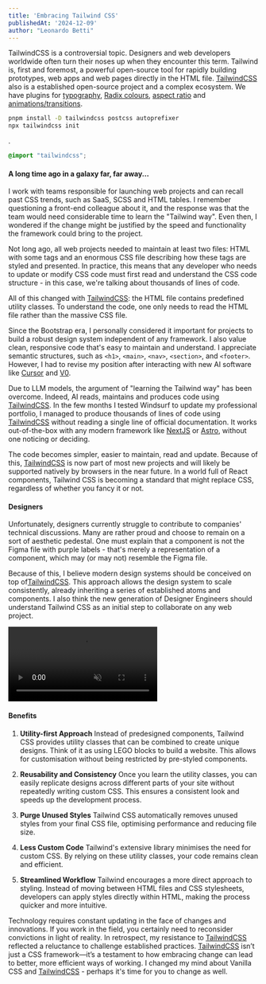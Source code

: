```yaml
---
title: 'Embracing Tailwind CSS'
publishedAt: '2024-12-09'
author: "Leonardo Betti"
---
```


TailwindCSS is a controversial topic. Designers and web developers worldwide often turn their noses up when they encounter this term. Tailwind is, first and foremost, a powerful open-source tool for rapidly building prototypes, web apps and web pages directly in the HTML file. [TailwindCSS](https://tailwindcss.com/) also is a established open-source project and a complex ecosystem. We have plugins for [typography](https://github.com/tailwindlabs/tailwindcss-typography), [Radix colours](https://www.npmjs.com/package/tailwindcss-radix), [aspect ratio](https://github.com/tailwindlabs/tailwindcss-aspect-ratio) and [animations/transitions](https://github.com/romboHQ/tailwindcss-motion).

```bash
pnpm install -D tailwindcss postcss autoprefixer
npx tailwindcss init
```

.

```css
@import "tailwindcss";
```

#### A long time ago in a galaxy far, far away...

I work with teams responsible for launching web projects and can recall past CSS trends, such as SaaS, SCSS and HTML tables. I remember questioning a front-end colleague about it, and the response was that the team would need considerable time to learn the "Tailwind way". Even then, I wondered if the change might be justified by the speed and functionality the framework could bring to the project.

Not long ago, all web projects needed to maintain at least two files: HTML with some tags and an enormous CSS file describing how these tags are styled and presented. In practice, this means that any developer who needs to update or modify CSS code must first read and understand the CSS code structure - in this case, we're talking about thousands of lines of code.

All of this changed with [TailwindCSS](https://tailwindcss.com/): the HTML file contains predefined utility classes. To understand the code, one only needs to read the HTML file rather than the massive CSS file.

Since the Bootstrap era, I personally considered it important for projects to build a robust design system independent of any framework. I also value clean, responsive code that's easy to maintain and understand. I appreciate semantic structures, such as ```<h1>```, ```<main>```, ```<nav>```, ```<section>```, and ```<footer>```. However, I had to revise my position after interacting with new AI software like [Cursor](https://www.cursor.com/) and [V0](https://v0.dev/).

Due to LLM models, the argument of "learning the Tailwind way" has been overcome. Indeed, AI reads, maintains and produces code using [TailwindCSS](https://tailwindcss.com/). In the few months I tested Windsurf to update my professional portfolio, I managed to produce thousands of lines of code using [TailwindCSS](https://tailwindcss.com/) without reading a single line of official documentation. It works out-of-the-box with any modern framework like [NextJS](https://tailwindcss.com/docs/guides/nextjs) or [Astro](https://tailwindcss.com/docs/guides/astro), without one noticing or deciding.

The code becomes simpler, easier to maintain, read and update. Because of this, [TailwindCSS](https://tailwindcss.com/) is now part of most new projects and will likely be supported natively by browsers in the near future. In a world full of React components, Tailwind CSS is becoming a standard that might replace CSS, regardless of whether you fancy it or not.

#### Designers
Unfortunately, designers currently struggle to contribute to companies' technical discussions. Many are rather proud and choose to remain on a sort of aesthetic pedestal. One must explain that a component is not the Figma file with purple labels - that's merely a representation of a component, which may (or may not) resemble the Figma file.

Because of this, I believe modern design systems should be conceived on top of[TailwindCSS](https://tailwindcss.com/). This approach allows the design system to scale consistently, already inheriting a series of established atoms and components. I also think the new generation of Designer Engineers should understand Tailwind CSS as an initial step to collaborate on any web project.


<video
  src="/tailwind_video.mp4"
  autoPlay
  muted
  loop
  playsInline
  className="w-full"
/>

#### Benefits
1. **Utility-first Approach**
   Instead of predesigned components, Tailwind CSS provides utility classes that can be combined to create unique designs. Think of it as using LEGO blocks to build a website. This allows for customisation without being restricted by pre-styled components.

2. **Reusability and Consistency**
   Once you learn the utility classes, you can easily replicate designs across different parts of your site without repeatedly writing custom CSS. This ensures a consistent look and speeds up the development process.

3. **Purge Unused Styles**
   Tailwind CSS automatically removes unused styles from your final CSS file, optimising performance and reducing file size.

4. **Less Custom Code**
   Tailwind's extensive library minimises the need for custom CSS. By relying on these utility classes, your code remains clean and efficient.

5. **Streamlined Workflow**
   Tailwind encourages a more direct approach to styling. Instead of moving between HTML files and CSS stylesheets, developers can apply styles directly within HTML, making the process quicker and more intuitive.

Technology requires constant updating in the face of changes and innovations. If you work in the field, you certainly need to reconsider convictions in light of reality. In retrospect, my resistance to [TailwindCSS](https://tailwindcss.com/) reflected a reluctance to challenge established practices. [TailwindCSS](https://tailwindcss.com/) isn’t just a CSS framework—it’s a testament to how embracing change can lead to better, more efficient ways of working. I changed my mind about Vanilla CSS and [TailwindCSS](https://tailwindcss.com/) - perhaps it's time for you to change as well.